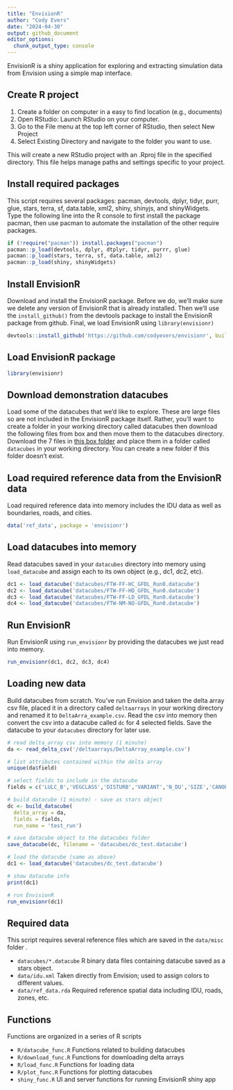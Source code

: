 ```yaml
---
title: "EnvisionR"
author: "Cody Evers"
date: "2024-04-30"
output: github_document
editor_options: 
  chunk_output_type: console
---
```


EnvisionR is a shiny application for exploring and extracting simulation data from Envision using a simple map interface.

## Create R project

1.  Create a folder on computer in a easy to find location (e.g., documents)
2.  Open RStudio: Launch RStudio on your computer.
3.  Go to the File menu at the top left corner of RStudio, then select New Project
4.  Select Existing Directory and navigate to the folder you want to use.

This will create a new RStudio project with an .Rproj file in the specified directory. This file helps manage paths and settings specific to your project.

## Install required packages

This script requires several packages: pacman, devtools, dplyr, tidyr, purr, glue, stars, terra, sf, data.table, xml2, shiny, shinyjs, and shinyWidgets. Type the following line into the R console to first install the package pacman, then use pacman to automate the installation of the other require packages.

```r
if (!require("pacman")) install.packages("pacman")
pacman::p_load(devtools, dplyr, dtplyr, tidyr, purrr, glue) 
pacman::p_load(stars, terra, sf, data.table, xml2)
pacman::p_load(shiny, shinyWidgets) 
```

## Install EnvisionR

Download and install the EnvisionR package. Before we do, we'll make sure we delete any version of EnvisionR that is already installed. Then we'll use the `install_github()` from the devtools package to install the EnvisionR package from github. Final, we load EnvisionR using `library(envisionr)`

```r
devtools::install_github('https://github.com/codyevers/envisionr', build = FALSE, force = TRUE)
```

## Load EnvisionR package

```r
library(envisionr)
```

## Download demonstration datacubes

Load some of the datacubes that we'd like to explore. These are large files so are not included in the EnvisionR package itself. Rather, you'll want to create a folder in your working directory called datacubes then download the following files from box and then move them to the datacubes directory. Download the 7 files in [this box folder](https://oregonstate.box.com/s/lfgqvq0hakprc37n2n7h4xa3kazcft90) and place them in a folder called `datacubes` in your working directory. You can create a new folder if this folder doesn't exist.

## Load required reference data from the EnvisionR data

Load required reference data into memory includes the IDU data as well as boundaries, roads, and cities.

```r
data('ref_data', package = 'envisionr')
```

## Load datacubes into memory

Read datacubes saved in your `datacubes` directory into memory using `load_datacube` and assign each to its own object (e.g., dc1, dc2, etc).

```r
dc1 <- load_datacube('datacubes/FTW-FF-HC_GFDL_Run0.datacube')
dc2 <- load_datacube('datacubes/FTW-FF-HD_GFDL_Run0.datacube')
dc3 <- load_datacube('datacubes/FTW-FF-LD_GFDL_Run0.datacube')
dc4 <- load_datacube('datacubes/FTW-NM-NO-GFDL_Run0.datacube')
```

## Run EnvisionR

Run EnvisionR using `run_envisionr` by providing the datacubes we just read into memory.

```r
run_envisionr(dc1, dc2, dc3, dc4)
```

## Loading new data

Build datacubes from scratch. You've run Envision and taken the delta array csv file, placed it in a directory called `deltaarrays` in your working directory and renamed it to `DeltaArra_example.csv`. Read the csv into memory then convert the csv into a datacube called `dc` for 4 selected fields. Save the datacube to your `datacubes` directory for later use.

```r

# read delta_array csv into memory (1 minute)
da <- read_delta_csv('/deltaarrays/DeltaArray_example.csv')

# list attributes contained within the delta array
unique(da$field)

# select fields to include in the datacube
fields = c('LULC_B','VEGCLASS','DISTURB','VARIANT','N_DU','SIZE','CANOPY','LAYERS')

# build datacube (1 minute) - save as stars object
dc <- build_datacube(
  delta_array = da,
  fields = fields,
  run_name = 'test_run')

# save datacube object to the datacubes folder
save_datacube(dc, filename = 'datacubes/dc_test.datacube')

# load the datacube (same as above)
dc1 <- load_datacube('datacubes/dc_test.datacube')

# show datacube info
print(dc1)

# run EnvisionR 
run_envisionr(dc1)

```

## Required data

This script requires several reference files which are saved in the `data/misc` folder .

-   `datacubes/*.datacube` R binary data files containing datacube saved as a stars object.
-   `data/idu.xml` Taken directly from Envision; used to assign colors to different values.
-   `data/ref_data.rda` Required reference spatial data including IDU, roads, zones, etc.

## Functions

Functions are organized in a series of R scripts

-   `R/datacube_func.R` Functions related to building datacubes
-   `R/download_func.R` Functions for downloading delta arrays
-   `R/load_func.R` Functions for loading data
-   `R/plot_func.R` Functions for plotting datacubes
-   `shiny_func.R` UI and server functions for running EnvisionR shiny app
